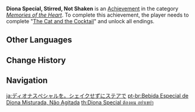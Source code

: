 {{Achievement Infobox
|title        = 
|id           = 84113
|order id     = 6500
|category     = Memories of the Heart
|description  = Complete "[[The Cat and the Cocktail]]" and unlock all endings.
|requirements = 
|primogems    = 20
|tracking     = 
|quest        = The Cat and the Cocktail
|topic        = 
}}
'''Diona Special, Stirred, Not Shaken''' is an [[Achievement]] in the category ''[[Memories of the Heart]]''. To complete this achievement, the player needs to complete "[[The Cat and the Cocktail]]" and unlock all endings.
<!--
==Trivia==

==Video Guides==
{{EVT
|video1   = 
|caption1 = 
}}
-->
==Other Languages==
{{Other Languages
|en      = Diona Special, Stirred, Not Shaken
|zhs     = 迪奥娜特调，搅拌，不要摇
|zhs_rm  = Dí'àonà Tè Tiáo, Jiǎobàn, Bùyào Yáo
|zht     = 迪奧娜特調，攪拌，不要搖
|zht_rm  = Dí'àonà Tè Tiáo, Jiǎobàn, Bùyào Yáo
|zh_tl   = 
|ja      = ディオナスペシャルを。シェイクせずにステアで
|ja_rm   = Diona Supesharu wo. Sheiku sezu ni Sutea de
|ja_tl   = 
|ko      = 디오나 특제, 흔들지 말고 저어봐!
|ko_rm   = Diona Teukje, Heundeulji Malgo Jeoeobwa!
|ko_tl   = Diona Special, Stirred, Not Shaken!
|es      = Mezclado, no agitado
|es_tl   = Mixed, Not Shaken
|fr      = Cocktail spécial de Diona remué, pas secoué
|fr_tl   = Diona's Special Cocktail, Stirred, Not Shaken
|ru      = Взболтать, но не смешивать
|ru_tl   = Shaken, Not Mixed
|th      = Diona Special ต้องคน อย่าเขย่า
|th_rm   = 
|th_tl   = 
|vi      = Diona Pha Chế, Khuấy Đều, Không Lắc
|vi_tl   = 
|de      = Dionas Spezialmischung, gerührt, nicht geschüttelt
|de_tl   = Diona Special Mix, Stirred, Not Shaken
|id      = Minuman Spesial Diona. Diaduk, Jangan Dikocok
|id_tl   = Diona Special Drink. Stirred, Don't Shake
|pt      = Bebida Especial de Diona Misturada, Não Agitada
|pt_tl   = 
|tr      = Diona'nın Spesiyalinden Alayım Lütfen
|tr_tl   = 
|it      = Il drink speciale di Diona: agitato, non mescolato
|it_tl   = 
}}

==Change History==
{{Change History|1.5}}
<!--
==References==
{{Reflist}}
-->
==Navigation==
{{Achievement Navbox|Memories of the Heart}}

[[ja:ディオナスぺシャルを。シェイクせずにステアで]]
[[pt-br:Bebida Especial de Diona Misturada, Não Agitada]]
[[th:Diona Special ต้องคน อย่าเขย่า]]